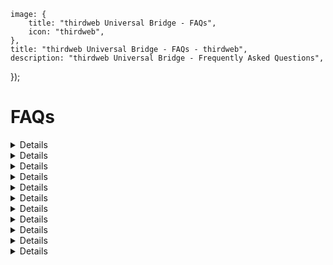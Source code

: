 
	image: {
		title: "thirdweb Universal Bridge - FAQs",
		icon: "thirdweb",
	},
	title: "thirdweb Universal Bridge - FAQs - thirdweb",
	description: "thirdweb Universal Bridge - Frequently Asked Questions",
});

# FAQs

<Details summary="What are the fees for Buy With Fiat?"> 
thirdweb takes a 1% fee on all Buy With Fiat transactions. Additional processing fees will depend on the selected onramp vendor.
</Details>

<Details summary="What are the fees for Buy With Crypto?"> 
thirdweb takes a 1% fee on all Buy With Crypto transactions.
</Details>

<Details summary="How does fee sharing work for Buy With Crypto?"> 
thirdweb shares 70% of all fees collected through Buy With Crypto with our developers. Fee sharing is not currently available for Buy With Fiat transactions.
</Details>

<Details summary="What does the term “network fees” refer to?"> 
Network fees, also referred to as miner fees, are paid to the miner for processing crypto transactions and securing the respective network. These fees do not go to thirdweb.
</Details>

<Details summary="What are your transaction limits for Buy With Fiat?"> 
We currently require a $1 minimum purchase for both stablecoin and non-stablecoin purchases through Buy With Fiat.

Our transaction maximum starts from $1500 per week for new users and can increase over time to $10,000 per week.
</Details>

<Details summary="What countries does Buy With Fiat support?"> 
**Buy With Fiat** is available 130+ countries. The following countries are _UNSUPPORTED_:

- Afghanistan
- Africa (All Countries)
- Belarus
- Bolivia
- China
- Cuba
- Colombia
- Haiti
- Honduras
- Iran
- Iraq
- Latvia
- Lebanon
- Myanmar
- Pakistan
- Qatar
- Russia
- Ukraine
- United Arab Emirates
- Venezuela
- Yemen

All United States are supported, excluding Hawaii.
</Details>

<Details summary="Does thirdweb offer direct onramping to tokens through Buy With Fiat?"> 
We offer direct onramping **internationally** to the following tokens:

- Mainnet (Ethereum)
- Avalanche
- Polygon

We offer direct onramping to the following tokens in the **US only**:

- ETH (Base)\*
- USDC (Ethereum)
- USDC (Polygon)\*
- USDC (Avalanche)\*
- USDC (Base)\*

All other tokens will require an additional Buy With Crypto step.

\* Not available in New York or the EU.
</Details>

<Details summary="How does KYC work with Buy With Fiat"> 
Users will be required to complete KYC verification for their first purchase using 'Buy with Fiat.' After that, no further KYC will be needed for future purchases on the same platform.
</Details>

<Details summary="What cryptocurrencies does Universal Bridge support?"> 
Universal Bridge can support any currency on our [supported chains](/connect/pay/supported-chains).
</Details>

<Details summary="How are cryptocurrency prices set in thirdweb Universal Bridge?"> 
Prices are set depending on the liquidity provider used to route your transaction.
</Details>

<Details summary="Does thirdweb Universal Bridge offer fiat payouts?"> 
Fiat payouts are not currently available.
</Details>


